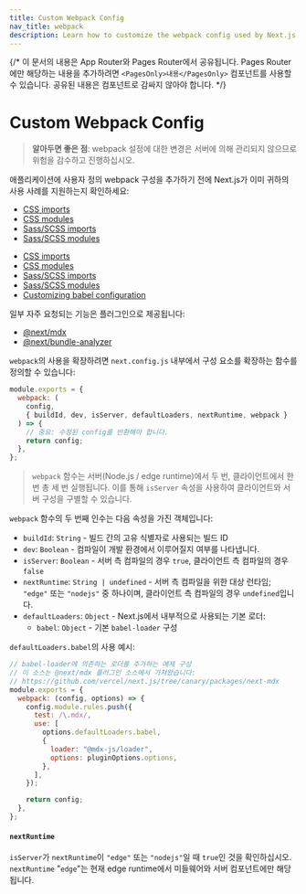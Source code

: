 ```yaml
---
title: Custom Webpack Config
nav_title: webpack
description: Learn how to customize the webpack config used by Next.js
---
```


{/* 이 문서의 내용은 App Router와 Pages Router에서 공유됩니다. Pages Router에만 해당하는 내용을 추가하려면 `<PagesOnly>내용</PagesOnly>` 컴포넌트를 사용할 수 있습니다. 공유된 내용은 컴포넌트로 감싸지 않아야 합니다. */}

# Custom Webpack Config

> **알아두면 좋은 점**: webpack 설정에 대한 변경은 서버에 의해 관리되지 않으므로 위험을 감수하고 진행하십시오.

애플리케이션에 사용자 정의 webpack 구성을 추가하기 전에 Next.js가 이미 귀하의 사용 사례를 지원하는지 확인하세요:

<AppOnly>

- [CSS imports](/docs/app/building-your-application/styling)
- [CSS modules](/docs/app/building-your-application/styling/stylesheets)
- [Sass/SCSS imports](/docs/app/building-your-application/styling/sass)
- [Sass/SCSS modules](/docs/app/building-your-application/styling/sass)

</AppOnly>

<PagesOnly>

- [CSS imports](/docs/pages/building-your-application/styling)
- [CSS modules](/docs/pages/building-your-application/styling/css-modules)
- [Sass/SCSS imports](/docs/pages/building-your-application/styling/sass)
- [Sass/SCSS modules](/docs/pages/building-your-application/styling/sass)
- [Customizing babel configuration](/docs/pages/building-your-application/configuring/babel)

</PagesOnly>

일부 자주 요청되는 기능은 플러그인으로 제공됩니다:

- [@next/mdx](https://github.com/vercel/next.js/tree/canary/packages/next-mdx)
- [@next/bundle-analyzer](https://github.com/vercel/next.js/tree/canary/packages/next-bundle-analyzer)

`webpack`의 사용을 확장하려면 `next.config.js` 내부에서 구성 요소를 확장하는 함수를 정의할 수 있습니다:

```js filename="next.config.js"
module.exports = {
  webpack: (
    config,
    { buildId, dev, isServer, defaultLoaders, nextRuntime, webpack }
  ) => {
    // 중요: 수정된 config를 반환해야 합니다.
    return config;
  },
};
```

> `webpack` 함수는 서버(Node.js / edge runtime)에서 두 번, 클라이언트에서 한 번 총 세 번 실행됩니다. 이를 통해 `isServer` 속성을 사용하여 클라이언트와 서버 구성을 구별할 수 있습니다.

`webpack` 함수의 두 번째 인수는 다음 속성을 가진 객체입니다:

- `buildId`: `String` - 빌드 간의 고유 식별자로 사용되는 빌드 ID
- `dev`: `Boolean` - 컴파일이 개발 환경에서 이루어질지 여부를 나타냅니다.
- `isServer`: `Boolean` - 서버 측 컴파일의 경우 `true`, 클라이언트 측 컴파일의 경우 `false`
- `nextRuntime`: `String | undefined` - 서버 측 컴파일을 위한 대상 런타임; `"edge"` 또는 `"nodejs"` 중 하나이며, 클라이언트 측 컴파일의 경우 `undefined`입니다.
- `defaultLoaders`: `Object` - Next.js에서 내부적으로 사용되는 기본 로더:
  - `babel`: `Object` - 기본 `babel-loader` 구성

`defaultLoaders.babel`의 사용 예시:

```js
// babel-loader에 의존하는 로더를 추가하는 예제 구성
// 이 소스는 @next/mdx 플러그인 소스에서 가져왔습니다:
// https://github.com/vercel/next.js/tree/canary/packages/next-mdx
module.exports = {
  webpack: (config, options) => {
    config.module.rules.push({
      test: /\.mdx/,
      use: [
        options.defaultLoaders.babel,
        {
          loader: "@mdx-js/loader",
          options: pluginOptions.options,
        },
      ],
    });

    return config;
  },
};
```

#### `nextRuntime`

`isServer`가 `nextRuntime`이 `"edge"` 또는 `"nodejs"`일 때 `true`인 것을 확인하십시오. `nextRuntime` "`edge`"는 현재 edge runtime에서 미들웨어와 서버 컴포넌트에만 해당됩니다.
